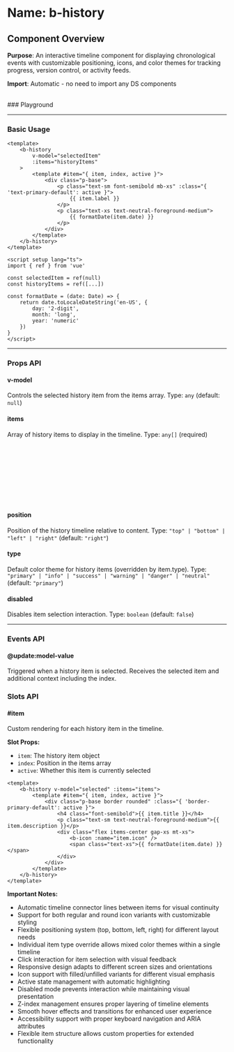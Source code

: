 
<Meta of={BHistory} />

# Name: b-history
## Component Overview

**Purpose**: An interactive timeline component for displaying chronological events with customizable positioning, icons, and color themes for tracking progress, version control, or activity feeds.

**Import**: Automatic - no need to import any DS components

<br />
### Playground

<Canvas of={BHistory.Primary} />
<Controls />

---

### Basic Usage

```vue
<template>
    <b-history 
        v-model="selectedItem"
        :items="historyItems"
    >
        <template #item="{ item, index, active }">
            <div class="p-base">
                <p class="text-sm font-semibold mb-xs" :class="{ 'text-primary-default': active }">
                    {{ item.label }}
                </p>
                <p class="text-xs text-neutral-foreground-medium">
                    {{ formatDate(item.date) }}
                </p>
            </div>
        </template>
    </b-history>
</template>

<script setup lang="ts">
import { ref } from 'vue'

const selectedItem = ref(null)
const historyItems = ref([...])

const formatDate = (date: Date) => {
    return date.toLocaleDateString('en-US', { 
        day: '2-digit', 
        month: 'long', 
        year: 'numeric' 
    })
}
</script>
```

<Canvas sourceState="none" of={BHistory.Primary} />

---

### Props API

#### v-model
Controls the selected history item from the items array. Type: `any` (default: `null`)

#### items
Array of history items to display in the timeline. Type: `any[]` (required)

```typescript
type HistoryItem = {
  label: string;           // Display name for the item
  date?: Date;            // Timestamp for the event
  type?: "primary" | "info" | "success" | "warning" | "danger" | "neutral"; // Color theme
  icon?: string;          // Icon name to display
  isIconRound?: boolean;  // Whether to use round icon styling
  unfilled?: boolean;     // Whether to use unfilled icon variant
  [key: string]: any;     // Additional custom properties
}
```

<Canvas sourceState="none" of={BHistory.MultiType} />
<Canvas sourceState="none" of={BHistory.Icons} />
<Canvas sourceState="none" of={BHistory.IsIconRound} />
<Canvas sourceState="none" of={BHistory.Unfilled} />

#### position
Position of the history timeline relative to content. Type: `"top" | "bottom" | "left" | "right"` (default: `"right"`)

<Canvas sourceState="none" of={BHistory.Positions} />

#### type
Default color theme for history items (overridden by item.type). Type: `"primary" | "info" | "success" | "warning" | "danger" | "neutral"` (default: `"primary"`)

<Canvas sourceState="none" of={BHistory.Types} />

#### disabled
Disables item selection interaction. Type: `boolean` (default: `false`)

<Canvas sourceState="none" of={BHistory.Disabled} />

---

### Events API

#### @update:model-value
Triggered when a history item is selected. Receives the selected item and additional context including the index.

### Slots API

#### #item
Custom rendering for each history item in the timeline.

**Slot Props:**
- `item`: The history item object
- `index`: Position in the items array
- `active`: Whether this item is currently selected

```vue
<template>
    <b-history v-model="selected" :items="items">
        <template #item="{ item, index, active }">
            <div class="p-base border rounded" :class="{ 'border-primary-default': active }">
                <h4 class="font-semibold">{{ item.title }}</h4>
                <p class="text-sm text-neutral-foreground-medium">{{ item.description }}</p>
                <div class="flex items-center gap-xs mt-xs">
                    <b-icon :name="item.icon" />
                    <span class="text-xs">{{ formatDate(item.date) }}</span>
                </div>
            </div>
        </template>
    </b-history>
</template>
```

**Important Notes:**
- Automatic timeline connector lines between items for visual continuity
- Support for both regular and round icon variants with customizable styling
- Flexible positioning system (top, bottom, left, right) for different layout needs
- Individual item type override allows mixed color themes within a single timeline
- Click interaction for item selection with visual feedback
- Responsive design adapts to different screen sizes and orientations
- Icon support with filled/unfilled variants for different visual emphasis
- Active state management with automatic highlighting
- Disabled mode prevents interaction while maintaining visual presentation
- Z-index management ensures proper layering of timeline elements
- Smooth hover effects and transitions for enhanced user experience
- Accessibility support with proper keyboard navigation and ARIA attributes
- Flexible item structure allows custom properties for extended functionality